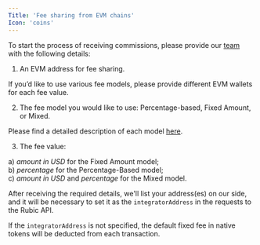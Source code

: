 ```yaml
---
Title: 'Fee sharing from EVM chains'
Icon: 'coins'
---
```


To start the process of receiving commissions, please provide our [team](https://t.me/RubicPartnershipBot) with the following details:

1. An EVM address for fee sharing.

<Note>If you’d like to use various fee models, please provide different EVM wallets for each fee value.</Note>

2. The fee model you would like to use: Percentage-based, Fixed Amount, or Mixed.

<Note>Please find a detailed description of each model [here](https://docs.rubic.finance/rubic-api/monetization-and-fees).</Note>

3. The fee value:

a) *amount in USD* for the Fixed Amount model;  
b) *percentage* for the Percentage-Based model;  
с) *amount in USD* and *percentage* for the Mixed model.

After receiving the required details, we'll list your address(es) on our side, and it will be necessary to set it as the `integratorAddress` in the requests to the Rubic API.

<Warning>If the `integratorAddress` is not specified, the default fixed fee in native tokens will be deducted from each transaction.</Warning>
